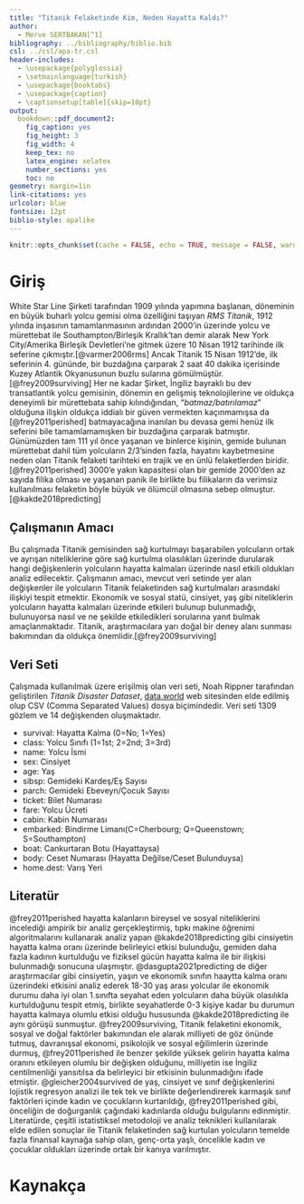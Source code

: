 ```yaml
---
title: "Titanik Felaketinde Kim, Neden Hayatta Kaldı?"
author: 
  - Merve SERTBAKAN[^1]
bibliography: ../bibliography/biblio.bib
csl: ../csl/apa-tr.csl
header-includes:
  - \usepackage{polyglossia}
  - \setmainlanguage{turkish}
  - \usepackage{booktabs}
  - \usepackage{caption} 
  - \captionsetup[table]{skip=10pt}
output:
  bookdown::pdf_document2:
    fig_caption: yes
    fig_height: 3
    fig_width: 4
    keep_tex: no
    latex_engine: xelatex
    number_sections: yes
    toc: no
geometry: margin=1in
link-citations: yes
urlcolor: blue
fontsize: 12pt
biblio-style: apalike
---
```

```r
knitr::opts_chunk$set(cache = FALSE, echo = TRUE, message = FALSE, warning = FALSE)
```

<!-- ======================================================================= -->
<!-- ============================== NOTLAR ================================= -->
<!-- ======================================================================= -->
[^1]: 21080802, [Github Repo](https://github.com/S-Merve/arasinav.git)

# Giriş
White Star Line Şirketi tarafından 1909 yılında yapımına başlanan, döneminin en büyük buharlı yolcu gemisi olma özelliğini taşıyan _RMS Titanik_, 1912 yılında inşasının tamamlanmasının ardından 2000'in üzerinde yolcu ve mürettebat ile Southampton/Birleşik Krallık'tan demir alarak New York City/Amerika Birleşik Devletleri'ne gitmek üzere 10 Nisan 1912 tarihinde ilk seferine çıkmıştır.[@varmer2006rms] Ancak Titanik 15 Nisan 1912'de, ilk seferinin 4. gününde, bir buzdağına çarparak 2 saat 40 dakika içerisinde Kuzey Atlantik Okyanusunun buzlu sularına gömülmüştür.[@frey2009surviving] Her ne kadar Şirket, İngiliz bayraklı bu dev transatlantik yolcu gemisinin, dönemin en gelişmiş teknolojilerine ve oldukça deneyimli bir mürettebata sahip kılındığından, "*batmaz/batırılamaz*" olduğuna ilişkin oldukça iddialı bir güven vermekten kaçınmamışsa da [@frey2011perished] batmayacağına inanılan bu devasa gemi henüz ilk seferini bile tamamlamamışken bir buzdağına çarparak batmıştır. Günümüzden tam 111 yıl önce yaşanan ve binlerce kişinin, gemide bulunan mürettebat dahil tüm yolcuların 2/3'sinden fazla, hayatını kaybetmesine neden olan Titanik felaketi tarihteki en trajik ve en ünlü felaketlerden biridir.[@frey2011perished] 3000'e yakın kapasitesi olan bir gemide 2000'den az sayıda filika olması ve yaşanan panik ile birlikte bu filikaların da verimsiz kullanılması felaketin böyle büyük ve ölümcül olmasına sebep olmuştur.[@kakde2018predicting]

## Çalışmanın Amacı
Bu çalışmada Titanik gemisinden sağ kurtulmayı başarabilen yolcuların ortak ve ayrışan niteliklerine göre sağ kurtulma olasılıkları üzerinde durularak hangi değişkenlerin yolcuların hayatta kalmaları üzerinde nasıl etkili oldukları analiz edilecektir. Çalışmanın amacı, mevcut veri setinde yer alan değişkenler ile yolcuların Titanik felaketinden sağ kurtulmaları arasındaki ilişkiyi tespit etmektir. Ekonomik ve sosyal statü, cinsiyet, yaş gibi niteliklerin yolcuların hayatta kalmaları üzerinde etkileri bulunup bulunmadığı, bulunuyorsa nasıl ve ne şekilde etkiledikleri sorularına yanıt bulmak amaçlanmaktadır. Titanik, araştırmacılara yarı doğal bir deney alanı sunması bakımından da oldukça önemlidir.[@frey2009surviving]

## Veri Seti
Çalışmada kullanılmak üzere erişilmiş olan veri seti, Noah Rippner tarafından geliştirilen _Titanik Disaster Dataset_, [data.world](https://data.world/nrippner/titanic-disaster-dataset) web sitesinden elde edilmiş olup CSV (Comma Separated Values) dosya biçimindedir. Veri seti 1309 gözlem ve 14 değişkenden oluşmaktadır.

* survival: Hayatta Kalma (0=No; 1=Yes)
* class: Yolcu Sınıfı (1=1st; 2=2nd; 3=3rd)
* name: Yolcu İsmi
* sex: Cinsiyet
* age: Yaş
* sibsp: Gemideki Kardeş/Eş Sayısı
* parch: Gemideki Ebeveyn/Çocuk Sayısı
* ticket: Bilet Numarası
* fare: Yolcu Ücreti
* cabin: Kabin Numarası
* embarked: Bindirme Limanı(C=Cherbourg; Q=Queenstown; S=Southampton)
* boat: Cankurtaran Botu (Hayattaysa)
* body: Ceset Numarası (Hayatta Değilse/Ceset Bulunduysa)
* home.dest: Varış Yeri

## Literatür 
@frey2011perished hayatta kalanların bireysel ve sosyal niteliklerini incelediği ampirik bir analiz gerçekleştirmiş, tıpkı makine öğrenimi algoritmalarını kullanarak analiz yapan @kakde2018predicting gibi cinsiyetin hayatta kalma oranı üzerinde belirleyici etkisi bulunduğu, gemiden daha fazla kadının kurtulduğu ve fiziksel gücün hayatta kalma ile bir ilişkisi bulunmadığı sonucuna ulaşmıştır. @dasgupta2021predicting de diğer araştırmacılar gibi cinsiyetin, yaşın ve ekonomik sınıfın haaytta kalma oranı üzerindeki etkisini analiz ederek 18-30 yaş arası yolcular ile ekonomik durumu daha iyi olan 1.sınıfta seyahat eden yolcuların daha büyük olasılıkla kurtulduğunu tespit etmiş, birlikte seyahatlerde 0-3 kişiye kadar bu durumun hayatta kalmaya olumlu etkisi olduğu hususunda @kakde2018predicting ile aynı görüşü sunmuştur. @frey2009surviving, Titanik felaketini ekonomik, sosyal ve doğal faktörler bakımından ele alarak milliyeti de göz önünde tutmuş, davranışsal ekonomi, psikolojik ve sosyal eğilimlerin üzerinde durmuş, @frey2011perished ile benzer şekilde yüksek gelirin hayatta kalma oranını etkileyen olumlu bir değişken olduğunu, milliyetin ise İngiliz centilmenliği yansıtılsa da belirleyici bir etkisinin bulunmadığını ifade etmiştir. @gleicher2004survived de yaş, cinsiyet ve sınıf değişkenlerini lojistik regresyon analizi ile tek tek ve birlikte değerlendirerek karmaşık sınıf faktörleri içinde kadın ve çocukların kurtarıldığı, @frey2011perished gibi, önceliğin de doğurganlık çağındaki kadınlarda olduğu bulgularını edinmiştir. Literatürde, çeşitli istatistiksel metodoloji ve analiz teknikleri kullanılarak elde edilen sonuçlar ile Titanik felaketinden sağ kurtulan yolcuların temelde fazla finansal kaynağa sahip olan, genç-orta yaşlı, öncelikle kadın ve çocuklar oldukları üzerinde ortak bir kanıya varılmıştır.

\newpage
# Kaynakça {#references}
<div id="refs"></div>

